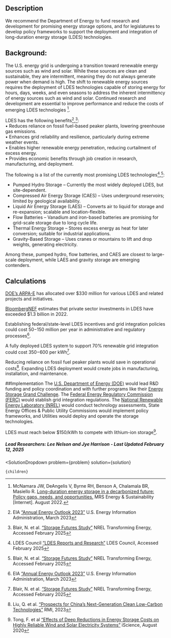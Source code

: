 

## Description
We recommend the Department of Energy to fund research and development for promising energy storage options, and for legislatures to develop policy frameworks to support the deployment and integration of long-duration energy storage (LDES) technologies.

## Background:
The U.S. energy grid is undergoing a transition toward renewable energy sources such as wind and solar. While these sources are clean and sustainable, they are intermittent, meaning they do not always generate power when demand is high. The shift to renewable energy sources requires the deployment of LDES technologies capable of storing energy for hours, days, weeks, and even seasons to address the inherent intermittency of energy sources such as wind and solar. Continued research and development are essential to improve performance and reduce the costs of emerging LDES technologies [^"1"].

LDES has the following benefits[^"3"],[^"4"]:  
•	Reduces reliance on fossil fuel-based peaker plants, lowering greenhouse gas emissions.  
•	Enhances grid reliability and resilience, particularly during extreme weather events.  
•	Enables higher renewable energy penetration, reducing curtailment of excess energy.  
•	Provides economic benefits through job creation in research, manufacturing, and deployment.

The following is a list of the currently most promising LDES technologies[^"2"],[^"4"]:  
- Pumped Hydro Storage – Currently the most widely deployed LDES, but site-dependent.  
- Compressed Air Energy Storage (CAES) – Uses underground reservoirs; limited by geological availability.  
- Liquid Air Energy Storage (LAES) – Converts air to liquid for storage and re-expansion; scalable and location-flexible.  
- Flow Batteries – Vanadium and iron-based batteries are promising for grid-scale storage due to long cycle life.  
- Thermal Energy Storage – Stores excess energy as heat for later conversion; suitable for industrial applications.  
- Gravity-Based Storage – Uses cranes or mountains to lift and drop weights, generating electricity.

Among these, pumped hydro, flow batteries, and CAES are closest to large-scale deployment, while LAES and gravity storage are emerging contenders.

## Calculations
[DOE’s ARPA-E]( https://arpa-e.energy.gov/programs-and-initiatives/view-all-programs) has allocated over $330 million for various LDES and related projects and initiatives.

[BloombergNEF]( https://about.bnef.com/energy-transition-investment/) estimates that private sector investments in LDES have exceeded $1.3 billion in 2022.

Establishing federal/state-level LDES incentives and grid integration policies could cost $50-$150 million per year in administrative and regulatory processes[^"3"].

A fully deployed LDES system to support 70% renewable grid integration could cost $350-$600 per kWh[^"4"].

Reducing reliance on fossil fuel peaker plants would save in operational costs[^"6"].
Expanding LDES deployment would create jobs in manufacturing, installation, and maintenance.

##Implementation
The [U.S. Department of Energy (DOE)]( https://www.energy.gov/) would lead R&D funding and policy coordination and with further programs like their [Energy Storage Grand Challenge]( https://www.energy.gov/energy-storage-grand-challenge/energy-storage-grand-challenge). The [Federal Energy Regulatory Commission (FERC)]( https://www.ferc.gov/)  would stablish grid integration regulations. The [National Renewable Energy Laboratory (NREL)]( https://www.nrel.gov/)  would conduct technology assessments, State Energy Offices & Public Utility Commissions would implement policy frameworks, and Utilities would deploy and operate the storage technologies.

LDES must reach below $150/kWh to compete with lithium-ion storage[^"5"].

##### Lead Researchers: Lee Nelson and Jye Harrison - Last Updated February 12, 2025

[^"1"]: McNamara JW, DeAngelis V, Byrne RH, Benson A, Chalamala BR, Masiello R. [Long-duration energy storage in a decarbonized future: Policy gaps, needs, and opportunities.](http://dx.doi.org/10.1557/s43581-022-00037-9) MRS Energy &amp; Sustainability [Internet]. August 2022.

[^"2"]: LDES Council [“LDES Reports and Research”]( https://www.ldescouncil.com/insights/) LDES Council, Accessed February 2025

[^"3"]: EIA [“Annual Energy Outlook 2023”]( https://www.eia.gov/outlooks/aeo/) U.S. Energy Information Administration, March 2023

[^"4"]: Blair, N. et al. [“Storage Futures Study”]( https://www.nrel.gov/analysis/storage-futures.html) NREL Transforming Energy, Accessed February 2025

[^"5"]: Tong, F. et al [“Effects of Deep Reductions in Energy Storage Costs on Highly Reliable Wind and Solar Electricity Systems”]( https://doi.org/10.1016/j.isci.2020.101484) iScience, August 2020

[^"6"]: Liu, Q. et al. [“Prospects for China’s Next-Generation Clean Low-Carbon Technologies”]( https://rmi.org/insight/prospects-for-chinas-next-generation-clean-low-carbon-technologies/) RMI, 2023


  <SolutionDropdown 
    problem={problem} 
    solution={solution}
  >
    {children}
  </SolutionDropdown>
